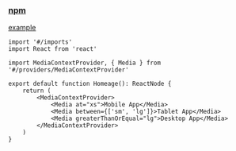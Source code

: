 ### [npm](https://www.npmjs.com/package/fresnel)
[example](../../../_examples/pkgs/@artsy/fresnel)

```tsx
import '#/imports'
import React from 'react'

import MediaContextProvider, { Media } from '#/providers/MediaContextProvider'

export default function Homeage(): ReactNode {
    return (
        <MediaContextProvider>
            <Media at="xs">Mobile App</Media>
            <Media between={['sm', 'lg']}>Tablet App</Media>
            <Media greaterThanOrEqual="lg">Desktop App</Media>
        </MediaContextProvider>
    )
}
```
